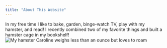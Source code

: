 ```yaml
---
title: "About This Website"
---
```

In my free time I like to bake, garden,  binge-watch TV, play with my hamster, and read! I recently combined two of my favorite things and built a hamster cage in my bookshelf! 
![My hamster Caroline weighs less than an ounce but loves to roam](Screenshot 2023-09-04 at 2.19.34 PM)
